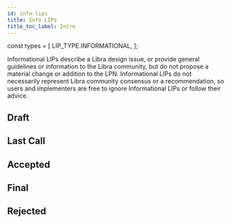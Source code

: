 ```yaml
---
id: info-lips
title: Info LIPs
title_toc_label: Intro
---
```


const types = [
  LIP_TYPE.INFORMATIONAL,
];

<p className="description">Informational LIPs describe a Libra design issue, or provide general guidelines or information to the Libra community, but do not propose a material change or addition to the LPN. Informational LIPs do not necessarily represent Libra community consensus or a recommendation, so users and implementers are free to ignore Informational LIPs or follow their advice.</p>

## Draft

<LIPTable 
  status={LIP_STATUS.DRAFT} 
  types={types} 
/>

## Last Call

<LIPTable 
  status={LIP_STATUS.LAST_CALL} 
  types={types} 
/>

## Accepted

<LIPTable 
  status={LIP_STATUS.ACCEPTED} 
  types={types} 
/>

## Final

<LIPTable 
  status={LIP_STATUS.FINAL} 
  types={types} 
/>

## Rejected

<LIPTable 
  status={LIP_STATUS.REJECTED} 
  types={types} 
/>

